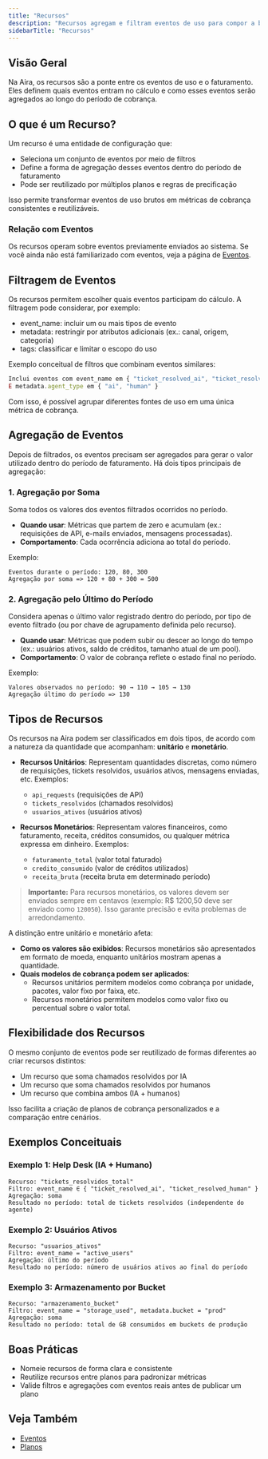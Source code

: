 ```yaml
---
title: "Recursos"
description: "Recursos agregam e filtram eventos de uso para compor a base de cobrança na Aira"
sidebarTitle: "Recursos"
---
```


## Visão Geral

Na Aira, os recursos são a ponte entre os eventos de uso e o faturamento. Eles definem quais eventos entram no cálculo e como esses eventos serão agregados ao longo do período de cobrança.

## O que é um Recurso?

Um recurso é uma entidade de configuração que:

- Seleciona um conjunto de eventos por meio de filtros
- Define a forma de agregação desses eventos dentro do período de faturamento
- Pode ser reutilizado por múltiplos planos e regras de precificação

Isso permite transformar eventos de uso brutos em métricas de cobrança consistentes e reutilizáveis.

### Relação com Eventos

Os recursos operam sobre eventos previamente enviados ao sistema. Se você ainda não está familiarizado com eventos, veja a página de [Eventos](/essential-concepts/events).

## Filtragem de Eventos

Os recursos permitem escolher quais eventos participam do cálculo. A filtragem pode considerar, por exemplo:

- event_name: incluir um ou mais tipos de evento
- metadata: restringir por atributos adicionais (ex.: canal, origem, categoria)
- tags: classificar e limitar o escopo do uso

Exemplo conceitual de filtros que combinam eventos similares:

```js
Inclui eventos com event_name em { "ticket_resolved_ai", "ticket_resolved_human" }
E metadata.agent_type em { "ai", "human" }
```

Com isso, é possível agrupar diferentes fontes de uso em uma única métrica de cobrança.

## Agregação de Eventos

Depois de filtrados, os eventos precisam ser agregados para gerar o valor utilizado dentro do período de faturamento. Há dois tipos principais de agregação:

### 1. Agregação por Soma

Soma todos os valores dos eventos filtrados ocorridos no período.

- **Quando usar**: Métricas que partem de zero e acumulam (ex.: requisições de API, e-mails enviados, mensagens processadas).
- **Comportamento**: Cada ocorrência adiciona ao total do período.

Exemplo:

```
Eventos durante o período: 120, 80, 300
Agregação por soma => 120 + 80 + 300 = 500
```

### 2. Agregação pelo Último do Período

Considera apenas o último valor registrado dentro do período, por tipo de evento filtrado (ou por chave de agrupamento definida pelo recurso).

- **Quando usar**: Métricas que podem subir ou descer ao longo do tempo (ex.: usuários ativos, saldo de créditos, tamanho atual de um pool).
- **Comportamento**: O valor de cobrança reflete o estado final no período.

Exemplo:

```
Valores observados no período: 90 → 110 → 105 → 130
Agregação último do período => 130
```

## Tipos de Recursos

Os recursos na Aira podem ser classificados em dois tipos, de acordo com a natureza da quantidade que acompanham: **unitário** e **monetário**.

- **Recursos Unitários**: Representam quantidades discretas, como número de requisições, tickets resolvidos, usuários ativos, mensagens enviadas, etc. Exemplos:
  - `api_requests` (requisições de API)
  - `tickets_resolvidos` (chamados resolvidos)
  - `usuarios_ativos` (usuários ativos)

- **Recursos Monetários**: Representam valores financeiros, como faturamento, receita, créditos consumidos, ou qualquer métrica expressa em dinheiro. Exemplos:
  - `faturamento_total` (valor total faturado)
  - `credito_consumido` (valor de créditos utilizados)
  - `receita_bruta` (receita bruta em determinado período)

> **Importante:** Para recursos monetários, os valores devem ser enviados sempre em centavos (exemplo: R$ 1200,50 deve ser enviado como `120050`). Isso garante precisão e evita problemas de arredondamento.

A distinção entre unitário e monetário afeta:
- **Como os valores são exibidos**: Recursos monetários são apresentados em formato de moeda, enquanto unitários mostram apenas a quantidade.
- **Quais modelos de cobrança podem ser aplicados**: 
  - Recursos unitários permitem modelos como cobrança por unidade, pacotes, valor fixo por faixa, etc.
  - Recursos monetários permitem modelos como valor fixo ou percentual sobre o valor total.



## Flexibilidade dos Recursos

O mesmo conjunto de eventos pode ser reutilizado de formas diferentes ao criar recursos distintos:

- Um recurso que soma chamados resolvidos por IA
- Um recurso que soma chamados resolvidos por humanos
- Um recurso que combina ambos (IA + humanos)

Isso facilita a criação de planos de cobrança personalizados e a comparação entre cenários.

## Exemplos Conceituais

### Exemplo 1: Help Desk (IA + Humano)
```
Recurso: "tickets_resolvidos_total"
Filtro: event_name ∈ { "ticket_resolved_ai", "ticket_resolved_human" }
Agregação: soma
Resultado no período: total de tickets resolvidos (independente do agente)
```

### Exemplo 2: Usuários Ativos
```
Recurso: "usuarios_ativos"
Filtro: event_name = "active_users"
Agregação: último do período
Resultado no período: número de usuários ativos ao final do período
```

### Exemplo 3: Armazenamento por Bucket
```
Recurso: "armazenamento_bucket"
Filtro: event_name = "storage_used", metadata.bucket = "prod"
Agregação: soma
Resultado no período: total de GB consumidos em buckets de produção
```

## Boas Práticas

- Nomeie recursos de forma clara e consistente
- Reutilize recursos entre planos para padronizar métricas
- Valide filtros e agregações com eventos reais antes de publicar um plano

## Veja Também

- [Eventos](/essential-concepts/events)
- [Planos](/essential-concepts/plans)
